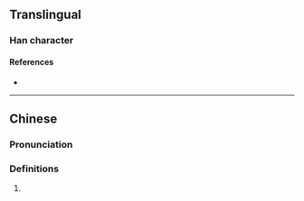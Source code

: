 {{character info}}
==Translingual==

===Han character===
{{Han char|rn=86|rad=火|as=11|sn=15|four=97014|canj=FSEG|ids=⿰火堅}}

====References====
* {{Han ref|kx=0680.160|dkj=19328|dj=1091.220|hdz=32228.090|uh=719E|ud=29086|bh=E66C|bd=58988}}

----

==Chinese==
{{zh-forms|s=𰞤}}

===Pronunciation===
{{zh-pron
|m=jiān
}}

===Definitions===
{{zh-hanzi}}

# {{rfdef|zh}}